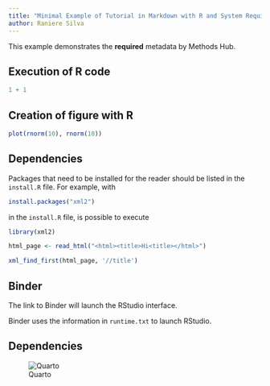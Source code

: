 ```yaml
---
title: "Minimal Example of Tutorial in Markdown with R and System Requirements"
author: Raniere Silva
---
```


This example demonstrates the **required** metadata by Methods Hub.

## Execution of R code

```r
1 + 1
```

## Creation of figure with R

```r
plot(rnorm(10), rnorm(10))
```

## Dependencies

Packages that need to be installed for the reader should be listed in the `install.R` file. For example, with

```r
install.packages("xml2")
```

in the `install.R` file, is possible to execute

```r
library(xml2)

html_page <- read_html("<html><title>Hi<title></html>")

xml_find_first(html_page, '//title')
```

## Binder

The link to Binder will launch the RStudio interface.

:::{.callout-important}

Binder uses the information in `runtime.txt` to launch RStudio.

:::

## Dependencies

![Quarto](img/quarto.png)